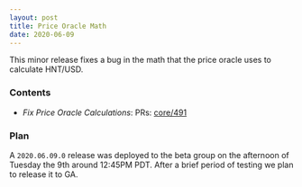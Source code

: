 ```yaml
---
layout: post
title: Price Oracle Math
date: 2020-06-09
---
```


This minor release fixes a bug in the math that the price oracle uses to calculate HNT/USD.

### Contents

- _Fix Price Oracle Calculations_: PRs:
  [core/491](https://github.com/helium/blockchain-core/pull/491)

### Plan

A `2020.06.09.0` release was deployed to the beta group on the afternoon of Tuesday the 9th around
12:45PM PDT. After a brief period of testing we plan to release it to GA.
